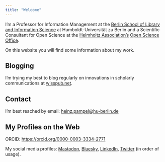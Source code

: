 ```yaml
---
title: "Welcome"
---
```

<link rel="stylesheet" href="https://cdn.jsdelivr.net/npm/fork-awesome@1.2.0/css/fork-awesome.min.css" integrity="sha256-XoaMnoYC5TH6/+ihMEnospgm0J1PM/nioxbOUdnM8HY=" crossorigin="anonymous">



I’m a Professor for Information Management at the [Berlin School of Library and Information Science](https://www.ibi.hu-berlin.de/de/forschung/infomanagement) at Humboldt-Universität zu Berlin and a Scientific Consultant for Open Science at the [Helmholtz Association’s](https://www.helmholtz.de/) [Open Science Office](https://os.helmholtz.de/).

On this website you will find some information about my work.

<h2>Blogging</h2>

I’m trying my best to blog regularly on innovations in scholarly communications at <i class="bi bi-wordpress"></i> [wisspub.net](http://wisspub.net/).

<h2>Contact</h2>

I'm best reached by email: [heinz.pampel\@hu-berlin.de](heinz.pampel@hu-berlin.de)

<h2>My Profiles on the Web</h2>

ORCID: <i class="fa fa-orcid" aria-hidden="true"></i>
 <https://orcid.org/0000-0003-3334-2771>

My social media profiles: <i class="bi bi-mastodon"></i> [Mastodon](https://openbiblio.social/@pampel), [Bluesky](https://bsky.app/profile/pampel.bsky.social), <i class="bi bi-linkedin"></i> [LinkedIn](https://www.linkedin.com/in/heinzpampel), <i class="bi bi-twitter"></i> [Twitter](https://twitter.com/pampel?lang=de) (in order of usage).

<!--<a rel="me" href="https://openbiblio.social/@pampel">Mastodon</a>-->
